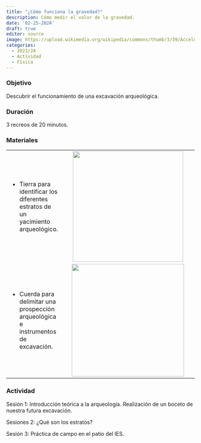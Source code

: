 ```yaml
---
title: "¿Cómo funciona la gravedad?"
description: Cómo medir el valor de la gravedad.
date: '02-25-2024'
draft: true
editor: source
image: https://upload.wikimedia.org/wikipedia/commons/thumb/3/39/Acceleration-due-to-Gravity-on-Earth.png/640px-Acceleration-due-to-Gravity-on-Earth.png
categories: 
  - 2023/24
  - Actividad
  - Física
---
```


### Objetivo

Descubrir el funcionamiento de una excavación arqueológica.

### Duración

3 recreos de 20 minutos.

### Materiales

+--------------------------------------------------------------------------------------+:-----------------------------------------------------------------------------------------------------------------------------------------------------------------------------------------------------------------------------------------------------------------------------------------------:+
| -   Tierra para identificar los diferentes estratos de un yacimiento arqueológico.   | ![](https://upload.wikimedia.org/wikipedia/commons/thumb/0/0f/Amou_2024-01-26_fouilles_arch%C3%A9ologiques_pr%C3%A9ventives_120724_foss%C3%A9_m%C3%A9di%C3%A9val.jpg/640px-Amou_2024-01-26_fouilles_arch%C3%A9ologiques_pr%C3%A9ventives_120724_foss%C3%A9_m%C3%A9di%C3%A9val.jpg){width="295"} |
+--------------------------------------------------------------------------------------+-------------------------------------------------------------------------------------------------------------------------------------------------------------------------------------------------------------------------------------------------------------------------------------------------+
| -   Cuerda para delimitar una prospección arqueológica e instrumentos de excavación. | ![](https://upload.wikimedia.org/wikipedia/commons/thumb/1/16/Failedrope1.jpg/640px-Failedrope1.jpg){width="300"}                                                                                                                                                                               |
+--------------------------------------------------------------------------------------+-------------------------------------------------------------------------------------------------------------------------------------------------------------------------------------------------------------------------------------------------------------------------------------------------+

### Actividad

Sesión 1: Introducción teórica a la arqueología. Realización de un boceto de nuestra futura excavación.

Sesiones 2: ¿Qué son los estratos?

Sesión 3: Práctica de campo en el patio del IES.
